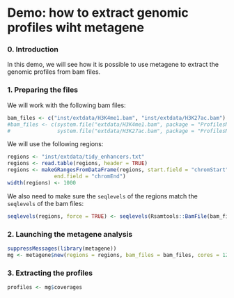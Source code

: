 <!--
%\VignetteEngine{knitr::knitr}
%\VignetteIndexEntry{Demo: how to extract genomic profiles wiht metagene}
-->

Demo: how to extract genomic profiles wiht metagene
========================================================

### 0. Introduction

In this demo, we will see how it is possible to use metagene to extract the
genomic profiles from bam files.

### 1. Preparing the files

We will work with the following bam files:

```r
bam_files <- c("inst/extdata/H3K4me1.bam", "inst/extdata/H3K27ac.bam")
#bam_files <- c(system.file("extdata/H3K4me1.bam", package = "ProfilesMetagene"),
#               system.file("extdata/H3K27ac.bam", package = "ProfilesMetagene"))
```

We will use the following regions:

```r
regions <- "inst/extdata/tidy_enhancers.txt"
regions <- read.table(regions, header = TRUE)
regions <- makeGRangesFromDataFrame(regions, start.field = "chromStart",
               end.field = "chromEnd")
width(regions) <- 1000
```

We also need to make sure the `seqlevels` of the regions match the `seqlevels`
of the bam files:

```r
seqlevels(regions, force = TRUE) <- seqlevels(Rsamtools::BamFile(bam_files[1]))
```

### 2. Launching the metagene analysis

```r
suppressMessages(library(metagene))
mg <- metagene$new(regions = regions, bam_files = bam_files, cores = 12)
```

### 3. Extracting the profiles

```r
profiles <- mg$coverages
```

